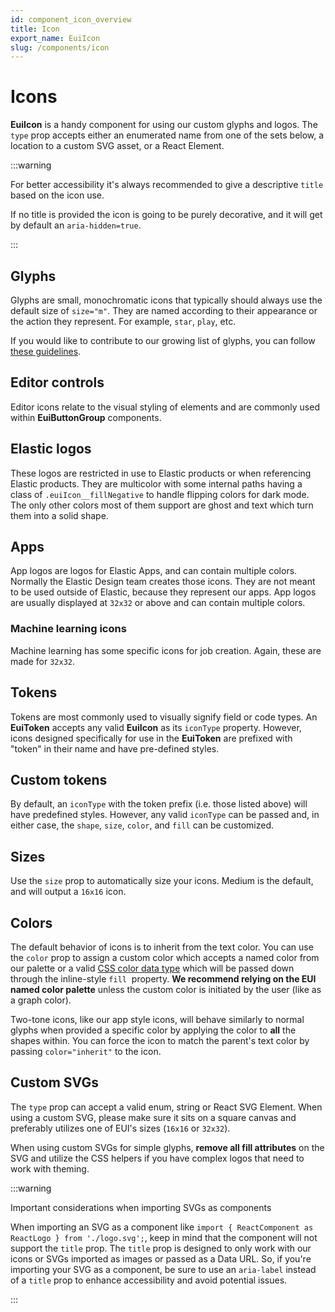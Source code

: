 ```yaml
---
id: component_icon_overview
title: Icon
export_name: EuiIcon
slug: /components/icon
---
```


# Icons

**EuiIcon** is a handy component for using our custom glyphs and logos.
The `type` prop accepts either an enumerated name from one of the sets below,
a location to a custom SVG asset, or a React Element.

<!-- TODO: Add basic example -->

:::warning

For better accessibility it's always recommended to give a descriptive `title` based on the icon use.

If no title is provided the icon is going to be purely decorative, and it will get by default an `aria-hidden=true`.

:::

## Glyphs

Glyphs are small, monochromatic icons that typically should always use the default size of `size="m"`.
They are named according to their appearance or the action they represent. For example, `star`, `play`, etc.

If you would like to contribute to our growing list of glyphs, you can follow
[these guidelines](https://github.com/elastic/eui/blob/main/wiki/contributing-to-eui/developing/creating-icons.md).

<!-- TODO: Add glyphs table -->

## Editor controls

Editor icons relate to the visual styling of elements and are commonly used within **EuiButtonGroup** components.

<!-- TODO: Add editor controls glyphs table -->

## Elastic logos

These logos are restricted in use to Elastic products or when referencing Elastic products.
They are multicolor with some internal paths having a class of `.euiIcon__fillNegative` to handle flipping colors
for dark mode. The only other colors most of them support are ghost and text which turn them into a solid shape.

<!-- TODO: Add Elastic logos glyphs table -->

## Apps

App logos are logos for Elastic Apps, and can contain multiple colors. Normally the Elastic Design team
creates those icons. They are not meant to be used outside of Elastic, because they represent our apps.
App logos are usually displayed at `32x32` or above and can contain multiple colors.

<!-- TODO: Add apps glyphs table -->

### Machine learning icons

Machine learning has some specific icons for job creation. Again, these are made for `32x32`.

<!-- TODO: Add ML glyphs table -->

## Tokens

Tokens are most commonly used to visually signify field or code types. An **EuiToken** accepts any valid **EuiIcon**
as its `iconType` property. However, icons designed specifically for use in the **EuiToken** are prefixed
with "token" in their name and have pre-defined styles.

<!-- TODO: Add tokens glyphs table -->

## Custom tokens

By default, an `iconType` with the token prefix (i.e. those listed above) will have predefined styles.
However, any valid `iconType` can be passed and, in either case, the `shape`, `size`, `color`, and `fill` can be customized.

<!-- TODO: Add custom tokens example -->

## Sizes

Use the `size` prop to automatically size your icons. Medium is the default, and will output a `16x16` icon.

<!-- TODO: Add sizes example -->

## Colors

The default behavior of icons is to inherit from the text color. You can use the `color` prop to assign
a custom color which accepts a named color from our palette
or a valid [CSS color data type](https://developer.mozilla.org/en-US/docs/Web/CSS/color_value) which
will be passed down through the inline-style `fill`  property. **We recommend relying on the EUI named color
palette** unless the custom color is initiated by the user (like as a graph color).

Two-tone icons, like our app style icons, will behave similarly to normal glyphs when provided a specific color
by applying the color to **all** the shapes within. You can force the icon to match the parent's text color by
passing `color="inherit"` to the icon.

<!-- TODO: Add colors example -->

## Custom SVGs

The `type` prop can accept a valid enum, string or React SVG Element. When using a custom SVG, please make sure
it sits on a square canvas and preferably utilizes one of EUI's sizes (`16x16` or `32x32`).

When using custom SVGs for simple glyphs, **remove all fill attributes** on the SVG and utilize the CSS helpers
if you have complex logos that need to work with theming.

:::warning

Important considerations when importing SVGs as components

When importing an SVG as a component like `import { ReactComponent as ReactLogo } from './logo.svg';`,
keep in mind that the component will not support the `title` prop. The `title` prop is designed to only work with
our icons or SVGs imported as images or passed as a Data URL. So, if you're importing your SVG as a component,
be sure to use an `aria-label` instead of a `title` prop to enhance accessibility and avoid potential issues.

:::
